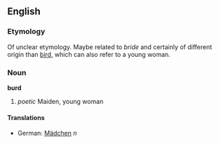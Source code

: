 ==English==
===Etymology===
Of unclear etymology. Maybe related to ''bride'' and certainly of different origin than [[bird]], which can also refer to a young woman.
===Noun===
'''burd'''
# ''poetic'' Maiden, young woman
====Translations====
*German: [[Mädchen]] ''n''
